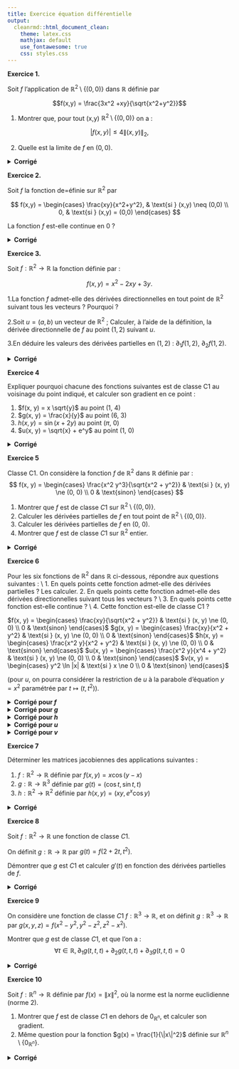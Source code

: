 ```yaml
---
title: Exercice équation différentielle
output: 
  cleanrmd::html_document_clean:
    theme: latex.css
    mathjax: default
    use_fontawesome: true
    css: styles.css
---
```


::: exercise-box
**Exercice 1.**

Soit $f$ l'application de $\mathbb{R}^2 \setminus \{(0, 0)\}$ dans
$\mathbb{R}$ définie par

$$f(x,y) = \frac{3x^2 +xy}{\sqrt{x^2+y^2}}$$

1.  Montrer que, pour tout (x,y) \in $\mathbb{R}^2 \setminus \{(0, 0)\}$
    on a :

$$|f(x,y)| \leq 4\|(x,y)\|_2 ,$$

2.  Quelle est la limite de $f$ en $(0,0)$.

<details>

<summary><strong>Corrigé</strong></summary>

1.  Pour tout $(x,y) \in \mathbb{R}^2$, on a:

$$ x^2 \leq x^2 +y^2 \Rightarrow \sqrt{x^2} \leq \sqrt{x^2+y^2} \Rightarrow |x| \leq \|(x,y)\|_2$$
ET de meme $|y| \leq \|(x,y)\|_2$. On en déduit, pour tout
$(x,y) \neq (0,0)$:

\begin{align}
f(x,y) \leq \frac{3x^2 +xy}{\sqrt{x^2+y^2}} & \leq\frac{3|x|^2 +|x||y|}{\|(x,y)\|_2}\\
&  \leq \frac{3\|(x,y)\|_2^2 +\|(x,y)\|_2^2}{\|(x,y)\|_2} \leq \frac{4\|(x,y)\|_2^2}{\|(x,y)\|_2} \leq 4\|(x,y)\|_2.


\end{align}

2.  Comme $0 \leq |f(x,y)| \leq 4\|(x,y)\|_2$. Alors d'après le théorème
    de gendarmes on a :

$$ \lim_{(x,y) \to (0,0)}f(x,y) = 0$$

</details>
:::

::: exercise-box
**Exercice 2.**

Soit $f$ la fonction de=éfinie sur $\mathbb{R}^2$ par

$$ f(x,y) = 
\begin{cases} 
\frac{xy}{x^2+y^2}, & \text{si } (x,y) \neq (0,0) \\ 
0, & \text{si } (x,y) = (0,0) 
\end{cases} $$

La fonction $f$ est-elle continue en 0 ?

<details>

<summary><strong>Corrigé</strong></summary>

Prenons la suite
$(u_n = (\frac{1}{n},\frac{1}{n}))_{n \in \mathbb{N}^*}$ qui tend vers
$(0,0)$ lorsque $n$ tend vers $+ \infty$.

On vérifie, facilement que $f(u_n)=\frac{1}{2}$ pour tout n.

Donc, $$ \lim f(u_n) = \frac{1}{2} \neq 0 = f(0,0) = f(\lim (u_n)).$$ La
fonction $f$ n'est pas donc continue en $(0,0)$.

</details>
:::

::: exercise-box
**Exercice 3.**

Soit $f : \mathbb{R}^2 \to \mathbb{R}$ la fonction définie par :

$$ f(x, y) = x^2 - 2xy + 3y. $$

1.La fonction $f$ admet-elle des dérivées directionnelles en tout point
de $\mathbb{R}^2$ suivant tous les vecteurs ? \quad Pourquoi ?

2.Soit $u = (a, b)$ un vecteur de $\mathbb{R}^2$ ; Calculer, à l’aide de
la définition, la dérivée directionnelle de $f$ au point $(1, 2)$
suivant $u$.

3.En déduire les valeurs des dérivées partielles en $(1, 2)$ :
$\partial_1 f(1, 2)$, $\partial_2 f(1, 2)$.

<details>

<summary><strong>Corrigé</strong></summary>

1.  La fonction $f$ est polynomial, elle est donc de classe $C1$ sur
    $\mathbb{R}$ et possède des dérivées directionnelles en tout point
    de $\mathbb{R}^2$, suivant tout vecteur de $\mathbb{R}^2$.

2.  Par définition,
    $$ \partial_u f(1, 2) = \lim_{t \to 0} \frac{f((1, 2) + t(a, b)) - f(1, 2)}{t} $$
    et donc,
    $$\partial_u f(1, 2) = \lim_{t \to 0} \frac{f(1 + at, 2 + bt) - f(1, 2)}{t} $$

Considérons la fonction à une seule variable,
$\varphi(t) = f(1 + at, 2 + bt)$, alors
$\partial_u f(1, 2) = \varphi'(0)$. On a :
$$ \varphi(t) = (1 + at)^2 - 2(1 + at)(2 + bt) + 3(2 + bt) $$
$$ = 1 + 2at + a^2t^2 - 2(2 + (2a + b)t + abt^2) + 6 + 3bt $$
$$ = 3 + (-2a + b)t + (a^2 - 2ab)t^2 $$ et, par suite :
$$ \partial_u f(1, 2) = \varphi'(0) = -2a + b $$

3.  Notons $(e_1 = (1, 0), e_2 = (0, 1))$ la base canonique de
    $\mathbb{R}^2$.

Les dérivées partielles sont les dérivées directionnelles suivant les
vecteurs de la base canonique.

En utilisant la question précédente, on obtient donc :
$$ \partial f / \partial x (1, 2) = \partial_1 f(1, 2) = \partial_{e1} f(1, 2) = -2 \cdot 1 + 0 = -2 $$
$$ \partial f / \partial y (1, 2) = \partial_2 f(1, 2) = \partial_{e2} f(1, 2) = -2 \cdot 0 + 1 = 1 $$

</details>
:::

::: exercise-box
**Exercice 4**

Expliquer pourquoi chacune des fonctions suivantes est de classe C1 au
voisinage du point indiqué, et calculer son gradient en ce point :

1.  $f(x, y) = x \sqrt{y}$ au point (1, 4)
2.  $g(x, y) = \frac{x}{y}$ au point (6, 3)
3.  $h(x, y) = \sin(x + 2y)$ au point ($\pi$, 0)
4.  $u(x, y) = \sqrt{x} + e^y$ au point (1, 0)

<details>

<summary><strong>Corrigé</strong></summary>

Pour montrer que $f$ est de classe $C1$ au voisinage du point donné et
pour calculer son gradient en ce point, nous devons d'abord vérifier que
$f$ est différentiable et ensuite calculer ses dérivées partielles
premières.

1.La fonction $f$ est continue en tout point du domaine où elle est
définie puisque la racine carrée et la multiplication sont des
opérations continues.

2.  

    -   $\frac{\partial f}{\partial x}(x, y) = \sqrt{y}$
    -   $\frac{\partial f}{\partial y}(x, y) = \frac{x}{2\sqrt{y}}$

Calculons les dérivées partielles en $(1, 4)$ : -
$\frac{\partial f}{\partial x}(1, 4) = \sqrt{4} = 2$ -
$\frac{\partial f}{\partial y}(1, 4) = \frac{1}{2\sqrt{4}} = \frac{1}{4}$

Le gradient de $f$ en $(1, 4)$ est donc :
$$ \nabla f(1, 4) = \left( \frac{\partial f}{\partial x}(1, 4), \frac{\partial f}{\partial y}(1, 4) \right) = (2, \frac{1}{4}) $$

</details>
:::

::: exercise-box
**Exercice 5**

Classe C1. On considère la fonction $f$ de $\mathbb{R}^2$ dans
$\mathbb{R}$ définie par :
$$ f(x, y) = \begin{cases} \frac{x^2 y^3}{\sqrt{x^2 + y^2}} & \text{si } (x, y) \ne (0, 0) \\ 0 & \text{sinon} \end{cases} $$

1.  Montrer que $f$ est de classe $C1$ sur
    $\mathbb{R}^2 \setminus \{(0, 0)\}$.
2.  Calculer les dérivées partielles de $f$ en tout point de
    $\mathbb{R}^2 \setminus \{(0, 0)\}$.
3.  Calculer les dérivées partielles de $f$ en (0, 0).
4.  Montrer que $f$ est de classe $C1$ sur $\mathbb{R}^2$ entier.

<details>

<summary><strong>Corrigé</strong></summary>

1.  Notons tout d’abord que, sur $\mathbb{R}^2 \setminus \{(0, 0)\}$, la
    fonction $\| (x, y) \|_2 = \sqrt{x^2 + y^2}$ est composée de deux
    applications :
    $$ \mathbb{R}^2 \xrightarrow{\varphi} \mathbb{R}_+^* \xrightarrow{\psi} \mathbb{R}_+^* $$
    $$ (x, y) \mapsto x^2 + y^2 $$ $$ t \mapsto \sqrt{t} $$ Puisque
    $\varphi$ est de classe $C1$ sur $\mathbb{R}^2 \setminus \{(0, 0)\}$
    et à valeurs dans l’ouvert $\mathbb{R}_+^*$ et que $\psi$ est de
    classe $C1$ sur $\mathbb{R}_+^*$,
    $\| \cdot \|_2 = \psi \circ \varphi$ est de classe $C1$ sur
    $\mathbb{R}^2 \setminus \{(0, 0)\}$.

La fonction $f$ est donc un quotient de deux fonctions de classe $C1$,
dont le dénominateur ne s’annule pas ; $f$ est donc de classe $C1$ sur
$\mathbb{R}^2 \setminus \{(0, 0)\}$.

2.  Calculons les dérivées partielles sur
    $\mathbb{R}^2 \setminus \{(0, 0)\}$ :
    $$\partial f / \partial x = \frac{2x y^3 \sqrt{x^2 + y^2} - x^2 y^3 \frac{x}{\sqrt{x^2 + y^2}}}{(x^2 + y^2)} = \frac{2x y^3 (x^2 + y^2) - x^3 y^3}{(x^2 + y^2)^{3/2}} $$
    Donc,$$\partial f / \partial x= \frac{x^3 y^3 + 2x y^5}{(x^2 + y^2)^{3/2}}$$
    $$ \partial f / \partial y = \frac{3x^2 y^2 \sqrt{x^2 + y^2} - x^2 y^3 \frac{y}{\sqrt{x^2 + y^2}}}{(x^2 + y^2)} = \frac{3x^2 y^2 (x^2 + y^2) - x^2 y^4}{(x^2 + y^2)^{3/2}}$$
    Donc,$$\partial f / \partial y= \frac{3x^4 y^2 + 2x^2 y^4}{(x^2 + y^2)^{3/2}} $$

3.  On a :
    $$ \partial f / \partial x (0, 0) = \lim_{t \to 0} \frac{f(t, 0) - f(0, 0)}{t} = 0 $$
    $$ \partial f / \partial y (0, 0) = \lim_{t \to 0} \frac{f(0, t) - f(0, 0)}{t} = 0 $$

4.  Il suffit de montrer que les dérivées partielles sont toutes deux
    continues en (0, 0). On a :
    $$ \partial_1 f(x, y) = \begin{cases} \frac{x^3 y^3 + 2x y^5}{\| (x, y) \|_2^3} & \text{si } (x, y) \ne (0, 0) \\ 0 & \text{si } (x, y) = (0, 0) \end{cases} $$
    $$ \partial_2 f(x, y) = \begin{cases} \frac{3x^4 y^2 + 2x^2 y^4}{\| (x, y) \|_2^3} & \text{si } (x, y) \ne (0, 0) \\ 0 & \text{si } (x, y) = (0, 0) \end{cases} $$
    En majorant par la norme comme dans l’exercice 6, on trouve :
    $$ |\partial_1 f(x, y)| \leq \frac{|x|^3 |y|^3 + 2|x||y|^5}{\| (x, y) \|_2^3} \leq 3 \frac{\| (x, y) \|_2^6}{\| (x, y) \|_2^3} = \| (x, y) \|_2^3 $$
    Donc
    $\lim_{(x, y) \to (0, 0)} \partial_1 f(x, y) = 0 = \partial_1 f(0, 0)$.
    La fonction $\partial_1 f$ est donc continue sur $\mathbb{R}^2$
    entier.

On procède de même pour $\partial_2 f$ qui est aussi continue. La
fonction $f$ est donc de classe $C1$ sur $\mathbb{R}^2$ entier.

</details>
:::

::: exercise-box
**Exercice 6**

Pour les six fonctions de $\mathbb{R}^2$ dans $\mathbb{R}$ ci-dessous,
répondre aux questions suivantes : \\ 1. En quels points cette fonction
admet-elle des dérivées partielles ? Les calculer. 2. En quels points
cette fonction admet-elle des dérivées directionnelles suivant tous les
vecteurs ? \\ 3. En quels points cette fonction est-elle continue ? \\
4. Cette fonction est-elle de classe C1 ?

$f(x, y) = \begin{cases} \frac{xy}{\sqrt{x^2 + y^2}} & \text{si } (x, y) \ne (0, 0) \\ 0 & \text{sinon} \end{cases}$
$g(x, y) = \begin{cases} \frac{xy}{x^2 + y^2} & \text{si } (x, y) \ne (0, 0) \\ 0 & \text{sinon} \end{cases}$
$h(x, y) = \begin{cases} \frac{x^2 y}{x^2 + y^2} & \text{si } (x, y) \ne (0, 0) \\ 0 & \text{sinon} \end{cases}$
$u(x, y) = \begin{cases} \frac{x^2 y}{x^4 + y^2} & \text{si } (x, y) \ne (0, 0) \\ 0 & \text{sinon} \end{cases}$
$v(x, y) = \begin{cases} y^2 \ln |x| & \text{si } x \ne 0 \\ 0 & \text{sinon} \end{cases}$

(pour $u$, on pourra considérer la restriction de $u$ à la parabole
d’équation $y = x^2$ paramétrée par $t \mapsto (t, t^2)$).

<details>

<summary><strong>Corrigé **pour** $f$ </strong></summary>

Cette fonction est de classe $C1$ sur
$\mathbb{R}^2 \setminus \{(0, 0)\}$. Ses dérivées partielles sur
$\mathbb{R}^2 \setminus \{(0, 0)\}$ valent :
$$ \partial f / \partial x = \frac{y \sqrt{x^2 + y^2} - xy \frac{x}{\sqrt{x^2 + y^2}}}{x^2 + y^2} = \frac{y^3}{(x^2 + y^2)^{3/2}} $$
$$ \partial f / \partial y = \frac{x \sqrt{x^2 + y^2} - xy \frac{y}{\sqrt{x^2 + y^2}}}{x^2 + y^2} = \frac{x^3}{(x^2 + y^2)^{3/2}} $$
On calcule par ailleurs : $$ \partial f / \partial x (0, 0) = 0 $$
$$ \partial f / \partial y (0, 0) = 0 $$ La fonction $f$ admet donc des
dérivées partielles en tout point de $\mathbb{R}^2$. Elle est continue
en 0 puisque :
$$ |f(x, y)| \leq \frac{|x||y|}{\| (x, y) \|_2} \leq \| (x, y) \|_2 \rightarrow_{(x,y) \to (0, 0)} 0 $$
En revanche, $f$ ne possède pas de dérivées directionnelles dans toutes
les directions en (0, 0).

Par exemple, si $u = (1, 1)$ :
$$ \partial_u f(0, 0) = \lim_{t \to 0} \frac{f(t, t) - f(0, 0)}{t} = \lim_{t \to 0} \frac{t^2}{t \sqrt{t^2}} = \lim_{t \to 0} \frac{t}{|t|} $$
qui n’est pas définie (tend vers 1 à droite et -1 à gauche).

Ainsi, $f$ n’est pas de classe $C1$ au voisinage de (0, 0).

</details>

<details>

<summary><strong>Corrigé **pour** $g$ </strong></summary>

Cette fonction est de classe $C1$ sur
$\mathbb{R}^2 \setminus \{(0, 0)\}$. Ses dérivées partielles sur
$\mathbb{R}^2 \setminus \{(0, 0)\}$ valent :
$$ \partial g / \partial x (x, y) = \frac{y(x^2 + y^2) - xy(2x)}{(x^2 + y^2)^2} = \frac{-x^2 y + y^3}{(x^2 + y^2)^2} $$
$$ \partial g / \partial y (x, y) = \frac{x(x^2 + y^2) - xy(2y)}{(x^2 + y^2)^2} = \frac{x^3 - xy^2}{(x^2 + y^2)^2} $$
On calcule par ailleurs : $$ \partial g / \partial x (0, 0) = 0 $$
$$ \partial g / \partial y (0, 0) = 0 $$ La fonction $g$ admet donc des
dérivées partielles en tout point de $\mathbb{R}^2$. Pourtant, $g$ n’est
pas continue en 0 puisque
$\lim_{n \to +\infty} g(1/n, 1/n) = 1/2 \neq g(0, 0) = 0$.

Elle n’est donc pas de classe $C1$ sur $\mathbb{R}^2$ entier.

Enfin, $g$ ne possède pas de dérivées directionnelles dans toutes les
directions en (0, 0).

Par exemple, si $u = (1, 1)$ :
$$ \partial_u g(0, 0) = \lim_{t \to 0} \frac{g(t, t) - g(0, 0)}{t} = \lim_{t \to 0} \frac{1}{2t} $$
qui n’est pas définie. Ainsi, $g$ n’est pas de classe $C1$ au voisinage
de (0, 0).

</details>

<details>

<summary><strong>Corrigé **pour** $h$ </strong></summary>

Cette fonction est de classe $C1$ sur
$\mathbb{R}^2 \setminus \{(0, 0)\}$.

Ses dérivées partielles sur $\mathbb{R}^2 \setminus \{(0, 0)\}$ valent :
$$ \partial h / \partial x (x, y) = \frac{2xy(x^2 + y^2) - x^2 y(2x)}{(x^2 + y^2)^2} = \frac{2xy^3}{(x^2 + y^2)^2} $$
$$ \partial h / \partial y (x, y) = \frac{x^2(x^2 + y^2) - x^2 y(2y)}{(x^2 + y^2)^2} = \frac{x^4 - x^2 y^2}{(x^2 + y^2)^2} $$
On calcule par ailleurs, à l’aide de la définition :
$$ \partial h / \partial x (0, 0) = 0 $$
$$ \partial h / \partial y (0, 0) = 0 $$ La fonction $h$ admet donc des
dérivées partielles en tout point de $\mathbb{R}^2$.

Elle est continue en 0 puisque :
$$ |h(x, y)| \leq \frac{|x|^2 |y|}{\| (x, y) \|_2^2} \leq \frac{\| (x, y) \|_2^3}{\| (x, y) \|_2^2} = \| (x, y) \|_2 \rightarrow_{(x,y) \to (0, 0)} 0 $$
La fonction $h$ possède des dérivées directionnelles dans toutes les
directions en (0, 0).

Si $u = (a, b)$ est un vecteur non nul quelconque de $\mathbb{R}^2$, on
a :
$$ \partial_u h(0, 0) = \lim_{t \to 0} \frac{h(ta, tb) - h(0, 0)}{t} = \lim_{t \to 0} \frac{h(a, b)}{t^3} t t^2 = h(a, b) $$
En revanche, $h$ n’est pas de classe $C1$. \\ Si elle l’était, le
développement de Taylor-Young à l’ordre 1 en (0, 0) impliquerait que
$\partial_u=(a,b) h(0, 0) = a \partial_1 h(0, 0) + b \partial_2 h(0, 0) = 0$.
Ce n’est pas le cas puisque, si $u = (1, 1)$ par exemple,
$\partial_u h(0, 0) = h(1, 1) = 1/2$.

Pour montrer que $h$ n’est pas de classe $C1$, on peut aussi directement
montrer que $\partial_1 h$ n’est pas continue en (0, 0), à l’aide de la
suite $(1/n, 1/n)$ par exemple :
$$ \lim_{n \to +\infty} \partial_1 h(1/n, 1/n) = \lim_{n \to +\infty} 1/2 \neq \partial_1 h(0, 0) $$

</details>

<details>

<summary><strong>Corrigé **pour** $u$ </strong></summary>

La fonction $u$ est de classe $C1$ sur
$\mathbb{R}^2 \setminus \{(0, 0)\}$. \\ On peut montrer qu’elle n’est
pas continue en (0, 0) en approchant l’origine le long de la parabole
$y = x^2$.\\ Considérons par exemple la suite de points
$p_n = (1/n, 1/n^2)$ qui est sur cette parabole et tend vers (0, 0). \\
On voit que $f(p_n) = 1/2$ qui ne tend pas vers 0 = $u(0, 0)$.\\ En
revanche, $u$ possède des dérivées directionnelles suivant toutes les
directions en (0, 0) puisque, si $v = (a, b)$ est un vecteur non nul, [
\partial\*v u(0, 0) =\* \lim{t \to 0} \frac{u(ta, tab) - u(0, 0)}{t} =
\lim\*{t\* \\to 0} \frac{t^3 ab}{t^3 (t^2 a^2 + b^2)} = \lim{t \to 0}
\frac{ab}{t^2 a^2 + b^2} =

\begin{cases} 0 & \text{si } b = 0 \\ a/b & \text{sinon} \end{cases}

</details>

<details>

<summary><strong>Corrigé **pour** $v$ </strong></summary>

La fonction $v$ est de classe $C1$ sur $\mathbb{R}^* \times \mathbb{R}$.

Ses dérivées partielles sur $\mathbb{R}^* \times \mathbb{R}$ valent :
$$ \partial v / \partial x (x, y) = \frac{y^2}{x} $$
$$ \partial v / \partial y (x, y) = 2y \ln |x| $$ En un point $(0, y)$,
$y \ne 0$ de l’axe des ordonnées, on a :
$$ \partial v / \partial x (0, y) = \lim_{t \to 0} \frac{v(t, y) - v(0, y)}{t} = \lim_{t \to 0} \frac{y^2 \ln |t|}{t} = -\infty $$
$$ \partial v / \partial y (0, y) = \lim_{t \to 0} \frac{v(0, y + t) - v(0, y)}{t} = 0 $$

La fonction $v$ n’admet donc pas de dérivée partielle par rapport à $x$
sur l’axe des abscisses privé de l’origine.

Elle admet des dérivées partielles en tout autre point de
$\mathbb{R}^2$.

Cette fonction n’est pas continue sur l’axe des ordonnées privé de
l’origine puisque $\lim_{n \to +\infty} y^2 \ln(1/n) = -\infty$.

Montrons qu’elle n’est pas non plus continue en 0.

Considérons la suite de points $p_n = (1/n, e^{-n^2})$.

Alors $p_n$ tend vers (0, 0) et $v(p_n) = (1/n)^2 \ln(e^{-n^2}) = -1$
pour tout $n$.

Sa limite est donc -1, différente de $v(0, 0) = 0$.

</details>
:::

::: exercise-box
**Exercice 7**

Déterminer les matrices jacobiennes des applications suivantes :

1.  $f : \mathbb{R}^2 \to \mathbb{R}$ définie par
    $f(x, y) = x \cos(y - x)$
2.  $g : \mathbb{R} \to \mathbb{R}^3$ définie par
    $g(t) = (\cos t, \sin t, t)$
3.  $h : \mathbb{R}^2 \to \mathbb{R}^2$ définie par
    $h(x, y) = (xy, e^x \cos y)$

<details>

<summary><strong>Corrigé</strong></summary>

On a :

$$
\begin{align}
J_f(x, y) &= \begin{bmatrix} \partial_1 f(x, y) & \partial_2 f(x, y) \end{bmatrix} \\
          &= \begin{bmatrix} \cos(y - x) + x \sin(y - x) & -x \sin(y - x) \end{bmatrix}
\end{align}
$$

$$ J_g(t) = \begin{bmatrix} g'_1(t) \\ g'_2(t) \\ g'_3(t) \end{bmatrix} = \begin{bmatrix} -\sin t \\ \cos t \\ 1 \end{bmatrix} $$
$$ J_h(x, y) = \begin{bmatrix} \partial_1 h_1(x, y) & \partial_2 h_1(x, y) \\ \partial_1 h_2(x, y) & \partial_2 h_2(x, y) \end{bmatrix} = \begin{bmatrix} y & x \\ e^x \cos y & -e^x \sin y \end{bmatrix} $$

</details>
:::

::: exercise-box
**Exercice 8**

Soit $f : \mathbb{R}^2 \to \mathbb{R}$ une fonction de classe $C1$.

On définit $g : \mathbb{R} \to \mathbb{R}$ par $g(t) = f(2 + 2t, t^2)$.

Démontrer que $g$ est $C1$ et calculer $g'(t)$ en fonction des dérivées
partielles de $f$.

<details>

<summary><strong>Corrigé</strong></summary>

Notons $\varphi$ la fonction de $\mathbb{R}$ dans $\mathbb{R}^2$ dont
les fonctions coordonnées sont $\varphi_1(t) = 2 + 2t$ et
$\varphi_2(t) = t^2$. On a $g = f \circ \varphi$ et on peut appliquer la
formule du cours :

$$
\begin{align}
g'(t) &= \partial_1 f(\varphi(t)) \varphi'_1(t) + \partial_2 f(\varphi(t)) \varphi'_2(t) \\
      &= 2 \partial_1 f(2 + 2t, t^2) + 2t \partial_2 f(2 + 2t, t^2)
\end{align}
$$

</details>
:::

::: exercise-box
**Exercice 9**

On considère une fonction de classe $C1$
$f : \mathbb{R}^3 \to \mathbb{R}$, et on définit
$g : \mathbb{R}^3 \to \mathbb{R}$ par
$g(x, y, z) = f(x^2 - y^2, y^2 - z^2, z^2 - x^2)$.

Montrer que $g$ est de classe $C1$, et que l’on a :
$$ \forall t \in \mathbb{R}, \partial_1 g(t, t, t) + \partial_2 g(t, t, t) + \partial_3 g(t, t, t) = 0 $$

<details>

<summary><strong>Corrigé</strong></summary>

Considérons la fonction $\varphi$ de $\mathbb{R}$ dans $\mathbb{R}^3$
définie par $\varphi(t) = (t, t, t)$. Considérons la fonction composée
$\psi(t) = g \circ \varphi$.

En appliquant la formule des fonctions composées, on a :

$$
\begin{align}
\psi'(t) &= \partial_1 g(\varphi(t)) \varphi'_1(t) + \partial_2 g(\varphi(t)) \varphi'_2(t) + \partial_3 g(\varphi(t)) \varphi'_3(t) \\
         &= \partial_1 g(\varphi(t)) + \partial_2 g(\varphi(t)) + \partial_3 g(\varphi(t))
\end{align}
$$

Mais par ailleurs,

$$ g \circ \varphi(t) = f(t^2 - t^2, t^2 - t^2, t^2 - t^2) = f(0, 0, 0) $$
en tout point $t$.

C’est donc une fonction constante, et sa dérivée est nulle.

</details>
:::

::: exercise-box
**Exercice 10**

Soit $f : \mathbb{R}^n \to \mathbb{R}$ définie par $f(x) = \|x\|^2$, où
la norme est la norme euclidienne (norme 2).

1.  Montrer que $f$ est de classe $C1$ en dehors de $0_{\mathbb{R}^n}$,
    et calculer son gradient.
2.  Même question pour la fonction $g(x) = \frac{1}{\|x\|^2}$ définie
    sur $\mathbb{R}^n \setminus \{0_{\mathbb{R}^n}\}$.

<details>

<summary><strong>Corrigé</strong></summary>

</details>
:::
